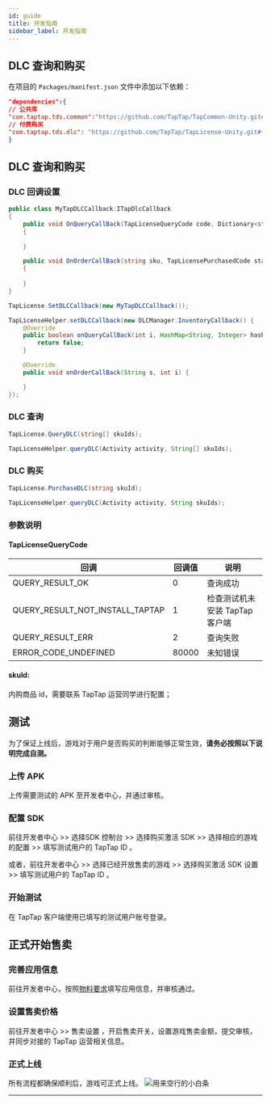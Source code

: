 ```yaml
---
id: guide
title: 开发指南
sidebar_label: 开发指南
---
```




## DLC 查询和购买

在项目的 `Packages/manifest.json` 文件中添加以下依赖：

```json
"dependencies":{
// 公共库
"com.taptap.tds.common":"https://github.com/TapTap/TapCommon-Unity.git#{version}",
// 付费购买
"com.taptap.tds.dlc": "https://github.com/TapTap/TapLicense-Unity.git#{version}",
}
```
## DLC 查询和购买

### DLC 回调设置

<MultiLang>

```cs
public class MyTapDLCCallback:ITapDlcCallback
{
    public void OnQueryCallBack(TapLicenseQueryCode code, Dictionary<string, object> queryList)
    {
        
    }

    public void OnOrderCallBack(string sku, TapLicensePurchasedCode status)
    {
        
    }
}

TapLicense.SetDLCCallback(new MyTapDLCCallback());
```

```java
TapLicenseHelper.setDLCCallback(new DLCManager.InventoryCallback() {
    @Override
    public boolean onQueryCallBack(int i, HashMap<String, Integer> hashMap) {
        return false;
    }

    @Override
    public void onOrderCallBack(String s, int i) {

    }
});
```
</MultiLang>


### DLC 查询

<MultiLang>

```cs
TapLicense.QueryDLC(string[] skuIds);
```

```java
TapLicenseHelper.queryDLC(Activity activity, String[] skuIds);
```
</MultiLang>

### DLC 购买

<MultiLang>

```cs
TapLicense.PurchaseDLC(string skuId);
```

```java
TapLicenseHelper.queryDLC(Activity activity, String skuIds);
```
</MultiLang>

### 参数说明
#### TapLicenseQueryCode
回调          | 回调值 | 说明       |
----------- | --- | -------- |
QUERY_RESULT_OK       | 0   | 查询成功     |
QUERY_RESULT_NOT_INSTALL_TAPTAP       | 1   | 检查测试机未安装 TapTap 客户端     |
QUERY_RESULT_ERR       | 2   | 查询失败     |
ERROR_CODE_UNDEFINED       | 80000   | 未知错误     |


#### skuId:
内购商品 id，需要联系 TapTap 运营同学进行配置；


## 测试

为了保证上线后，游戏对于用户是否购买的判断能够正常生效，**请务必按照以下说明完成自测。**

### 上传 APK

上传需要测试的 APK 至开发者中心，并通过审核。

### 配置 SDK

前往开发者中心   >>   选择<Blue>SDK 控制台 </Blue>   >>   选择<Blue>购买激活 SDK</Blue>   >>   选择相应的游戏的<Blue>配置</Blue>   >>   填写测试用户的 TapTap ID 。

或者，前往开发者中心   >>   选择已经开放售卖的游戏 >>   选择<Blue>购买激活 SDK 设置</Blue>   >>   填写测试用户的 TapTap ID 。

### 开始测试

在 TapTap 客户端使用已填写的测试用户账号登录。

## 正式开始售卖

### 完善应用信息

前往开发者中心，按照[物料要求](/store/store-material)填写应用信息，并审核通过。

### 设置售卖价格

前往开发者中心 >> <Blue>售卖设置</Blue> ，开启售卖开关，设置游戏售卖金额，提交审核，并同步对接的 TapTap 运营相关信息。

### 正式上线

所有流程都确保顺利后，游戏可正式上线。
![用来空行的小白条](https://img.tapimg.com/market/images/c53d78b9b120276b53f82aebb0d01537.png)

---